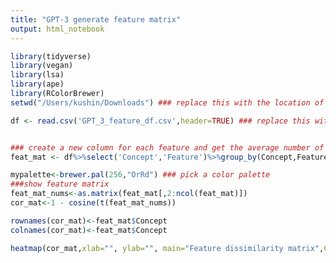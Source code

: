 ```yaml
---
title: "GPT-3 generate feature matrix"
output: html_notebook
---
```



```r
library(tidyverse)
library(vegan)
library(lsa)
library(ape)
library(RColorBrewer)
setwd("/Users/kushin/Downloads") ### replace this with the location of where you save this r notebook

df <- read.csv('GPT_3_feature_df.csv',header=TRUE) ### replace this with the excel sheet you can download from google sheets (as a csv)


### create a new column for each feature and get the average number of counts per concept
feat_mat <- df%>%select('Concept','Feature')%>%group_by(Concept,Feature)%>%summarize(count=n())%>%pivot_wider(id_cols = Concept,names_from = Feature, values_from = count,values_fn = sum, values_fill = 0)


```


```r
mypalette<-brewer.pal(256,"OrRd") ### pick a color palette
###show feature matrix
feat_mat_nums<-as.matrix(feat_mat[,2:ncol(feat_mat)])
cor_mat<-1 - cosine(t(feat_mat_nums)) 

rownames(cor_mat)<-feat_mat$Concept
colnames(cor_mat)<-feat_mat$Concept

heatmap(cor_mat,xlab="", ylab="", main="Feature dissimilarity matrix",Colv = NA, Rowv = NA,col = mypalette)

```






